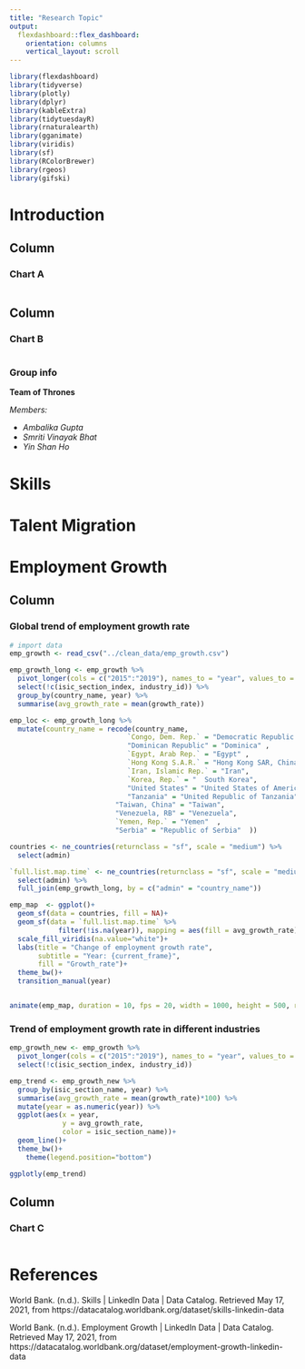 ```yaml
---
title: "Research Topic"
output: 
  flexdashboard::flex_dashboard:
    orientation: columns
    vertical_layout: scroll
---
```


```r
library(flexdashboard)
library(tidyverse)
library(plotly)
library(dplyr)
library(kableExtra)
library(tidytuesdayR)
library(rnaturalearth)
library(gganimate)
library(viridis)
library(sf)
library(RColorBrewer)
library(rgeos)
library(gifski)
```

Introduction {.tabset}
======================

Column {data-width=700}
-----------------------------------------------------------------------

### Chart A

```r

```



Column {data-width=300}
-----------------------------------------------------------------------

### Chart B

```r

```

### Group info

**Team of Thrones**

*Members:*

- *Ambalika Gupta*
- *Smriti Vinayak Bhat*
- *Yin Shan Ho*

Skills {.tabset} 
======================




Talent Migration {.tabset} 
======================




Employment Growth {.tabset} 
======================

Column {data-width=700}
-----------------------------------------------------------------------

### Global trend of employment growth rate

```r
# import data
emp_growth <- read_csv("../clean_data/emp_growth.csv")
```

```r
emp_growth_long <- emp_growth %>% 
  pivot_longer(cols = c("2015":"2019"), names_to = "year", values_to = "growth_rate") %>% 
  select(!c(isic_section_index, industry_id)) %>% 
  group_by(country_name, year) %>% 
  summarise(avg_growth_rate = mean(growth_rate))

emp_loc <- emp_growth_long %>%
  mutate(country_name = recode(country_name,
                             `Congo, Dem. Rep.` = "Democratic Republic of the Congo",
                             "Dominican Republic" = "Dominica" ,
                             `Egypt, Arab Rep.` = "Egypt" ,
                             `Hong Kong S.A.R.` = "Hong Kong SAR, China", 
                             `Iran, Islamic Rep.` = "Iran",
                             `Korea, Rep.` = "	South Korea",
                             "United States" = "United States of America",
                             "Tanzania" = "United Republic of Tanzania",
                          "Taiwan, China" = "Taiwan",
                          "Venezuela, RB" = "Venezuela",
                          `Yemen, Rep.` = "Yemen"  ,
                          "Serbia" = "Republic of Serbia"  ))

countries <- ne_countries(returnclass = "sf", scale = "medium") %>%
  select(admin)

`full.list.map.time` <- ne_countries(returnclass = "sf", scale = "medium") %>%
  select(admin) %>% 
  full_join(emp_growth_long, by = c("admin" = "country_name")) 

emp_map  <- ggplot()+
  geom_sf(data = countries, fill = NA)+
  geom_sf(data = `full.list.map.time` %>% 
            filter(!is.na(year)), mapping = aes(fill = avg_growth_rate))+
  scale_fill_viridis(na.value="white")+
  labs(title = "Change of employment growth rate",
       subtitle = "Year: {current_frame}",
       fill = "Growth_rate")+
  theme_bw()+
  transition_manual(year)


animate(emp_map, duration = 10, fps = 20, width = 1000, height = 500, renderer = gifski_renderer())

```





### Trend of employment growth rate in different industries

```r

emp_growth_new <- emp_growth %>% 
  pivot_longer(cols = c("2015":"2019"), names_to = "year", values_to = "growth_rate") %>% 
  select(!c(isic_section_index, industry_id))

emp_trend <- emp_growth_new %>% 
  group_by(isic_section_name, year) %>% 
  summarise(avg_growth_rate = mean(growth_rate)*100) %>% 
  mutate(year = as.numeric(year)) %>% 
  ggplot(aes(x = year,
             y = avg_growth_rate,
             color = isic_section_name))+
  geom_line()+
  theme_bw()+
    theme(legend.position="bottom")

ggplotly(emp_trend) 
```

Column {data-width=300}
-----------------------------------------------------------------------


### Chart C

```r

```


References {.tabset}
======================

World Bank. (n.d.). Skills | LinkedIn Data | Data Catalog. Retrieved May 17, 2021, from https://datacatalog.worldbank.org/dataset/skills-linkedin-data

World Bank. (n.d.). Employment Growth | LinkedIn Data | Data Catalog. Retrieved May 17, 2021, from https://datacatalog.worldbank.org/dataset/employment-growth-linkedin-data

